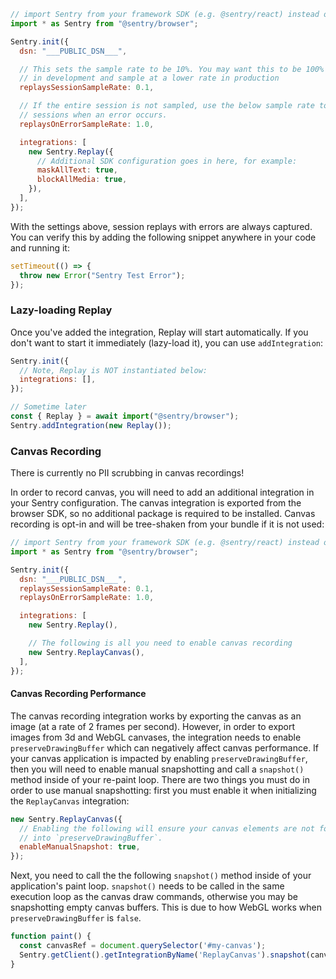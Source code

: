 ```javascript
// import Sentry from your framework SDK (e.g. @sentry/react) instead of @sentry/browser
import * as Sentry from "@sentry/browser";

Sentry.init({
  dsn: "___PUBLIC_DSN___",

  // This sets the sample rate to be 10%. You may want this to be 100% while
  // in development and sample at a lower rate in production
  replaysSessionSampleRate: 0.1,

  // If the entire session is not sampled, use the below sample rate to sample
  // sessions when an error occurs.
  replaysOnErrorSampleRate: 1.0,

  integrations: [
    new Sentry.Replay({
      // Additional SDK configuration goes in here, for example:
      maskAllText: true,
      blockAllMedia: true,
    }),
  ],
});
```

With the settings above, session replays with errors are always captured.
You can verify this by adding the following snippet anywhere in your code and running it:

```javascript
setTimeout(() => {
  throw new Error("Sentry Test Error");
});
```

### Lazy-loading Replay

Once you've added the integration, Replay will start automatically. If you don't want to start it immediately (lazy-load it), you can use `addIntegration`:

```js
Sentry.init({
  // Note, Replay is NOT instantiated below:
  integrations: [],
});

// Sometime later
const { Replay } = await import("@sentry/browser");
Sentry.addIntegration(new Replay());
```

### Canvas Recording

<Alert level="warning">
  There is currently no PII scrubbing in canvas recordings!
</Alert>

In order to record canvas, you will need to add an additional integration in your Sentry configuration. The canvas integration is exported from the browser SDK, so no additional package is required to be installed. Canvas recording is opt-in and will be tree-shaken from your bundle if it is not used:

```js
// import Sentry from your framework SDK (e.g. @sentry/react) instead of @sentry/browser
import * as Sentry from "@sentry/browser";

Sentry.init({
  dsn: "___PUBLIC_DSN___",
  replaysSessionSampleRate: 0.1,
  replaysOnErrorSampleRate: 1.0,

  integrations: [
    new Sentry.Replay(),

    // The following is all you need to enable canvas recording
    new Sentry.ReplayCanvas(),
  ],
});
```

#### Canvas Recording Performance

The canvas recording integration works by exporting the canvas as an image (at a rate of 2 frames per second). However, in order to export images from 3d and WebGL canvases, the integration needs to enable `preserveDrawingBuffer` which can negatively affect canvas performance. If your canvas application is impacted by enabling `preserveDrawingBuffer`, then you will need to enable manual snapshotting and call a `snapshot()` method inside of your re-paint loop. There are two things you must do in order to use manual snapshotting: first you must enable it when initializing the `ReplayCanvas` integration:

```js
new Sentry.ReplayCanvas({
  // Enabling the following will ensure your canvas elements are not forced
  // into `preserveDrawingBuffer`.
  enableManualSnapshot: true,
});
```

Next, you need to call the the following `snapshot()` method inside of your application's paint loop. `snapshot()` needs to be called in the same execution loop as the canvas draw commands, otherwise you may be snapshotting empty canvas buffers. This is due to how WebGL works when `preserveDrawingBuffer` is `false`.

```js
function paint() {
  const canvasRef = document.querySelector('#my-canvas');
  Sentry.getClient().getIntegrationByName('ReplayCanvas').snapshot(canvasRef);
}
```
